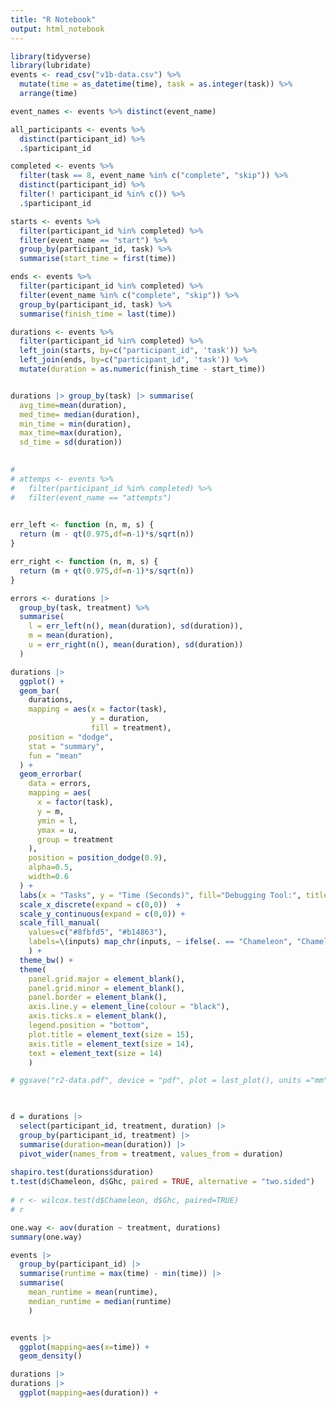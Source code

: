 ```yaml
---
title: "R Notebook"
output: html_notebook
---
```


```r

library(tidyverse)
library(lubridate)
events <- read_csv("v1b-data.csv") %>%
  mutate(time = as_datetime(time), task = as.integer(task)) %>%
  arrange(time)
```

```r
event_names <- events %>% distinct(event_name)

all_participants <- events %>%
  distinct(participant_id) %>%
  .$participant_id

completed <- events %>%
  filter(task == 8, event_name %in% c("complete", "skip")) %>%
  distinct(participant_id) %>%
  filter(! participant_id %in% c()) %>% 
  .$participant_id

starts <- events %>%
  filter(participant_id %in% completed) %>%
  filter(event_name == "start") %>%
  group_by(participant_id, task) %>%
  summarise(start_time = first(time))

ends <- events %>% 
  filter(participant_id %in% completed) %>%
  filter(event_name %in% c("complete", "skip")) %>%
  group_by(participant_id, task) %>%
  summarise(finish_time = last(time))

durations <- events %>%
  filter(participant_id %in% completed) %>%
  left_join(starts, by=c("participant_id", 'task')) %>%
  left_join(ends, by=c("participant_id", 'task')) %>%
  mutate(duration = as.numeric(finish_time - start_time))


durations |> group_by(task) |> summarise(
  avg_time=mean(duration),
  med_time= median(duration),
  min_time = min(duration),
  max_time=max(duration),
  sd_time = sd(duration))
  

# 
# attemps <- events %>%
#   filter(participant_id %in% completed) %>% 
#   filter(event_name == "attempts")
  
```

```r

err_left <- function (n, m, s) {
  return (m - qt(0.975,df=n-1)*s/sqrt(n))
}

err_right <- function (n, m, s) {
  return (m + qt(0.975,df=n-1)*s/sqrt(n))
}

errors <- durations |>
  group_by(task, treatment) %>%
  summarise(
    l = err_left(n(), mean(duration), sd(duration)),
    m = mean(duration),
    u = err_right(n(), mean(duration), sd(duration))
  )

durations |>
  ggplot() +
  geom_bar(
    durations,
    mapping = aes(x = factor(task),
                  y = duration,
                  fill = treatment),
    position = "dodge",
    stat = "summary",
    fun = "mean"
  ) +
  geom_errorbar(
    data = errors,
    mapping = aes(
      x = factor(task),
      y = m,
      ymin = l,
      ymax = u,
      group = treatment
    ),
    position = position_dodge(0.9),
    alpha=0.5,
    width=0.6
  ) +
  labs(x = "Tasks", y = "Time (Seconds)", fill="Debugging Tool:", title="User study 2") + 
  scale_x_discrete(expand = c(0,0))  +
  scale_y_continuous(expand = c(0,0)) + 
  scale_fill_manual(
    values=c("#8fbfd5", "#b14863"),
    labels=\(inputs) map_chr(inputs, ~ ifelse(. == "Chameleon", "ChameleonIDE", "GHC"))
    ) +
  theme_bw() +
  theme(
    panel.grid.major = element_blank(), 
    panel.grid.minor = element_blank(), 
    panel.border = element_blank(),
    axis.line.y = element_line(colour = "black"),
    axis.ticks.x = element_blank(),
    legend.position = "bottom",
    plot.title = element_text(size = 15),
    axis.title = element_text(size = 14),
    text = element_text(size = 14)
    )

# ggsave("r2-data.pdf", device = "pdf", plot = last_plot(), units ="mm", width = 210)

  
```

```r
d = durations |>
  select(participant_id, treatment, duration) |>
  group_by(participant_id, treatment) |> 
  summarise(duration=mean(duration)) |>
  pivot_wider(names_from = treatment, values_from = duration)
  
shapiro.test(durations$duration)
t.test(d$Chameleon, d$Ghc, paired = TRUE, alternative = "two.sided")
  
# r <- wilcox.test(d$Chameleon, d$Ghc, paired=TRUE)
# r
```

```r
one.way <- aov(duration ~ treatment, durations)
summary(one.way)
```

```r
events |> 
  group_by(participant_id) |>
  summarise(runtime = max(time) - min(time)) |>
  summarise(
    mean_runtime = mean(runtime),
    median_runtime = median(runtime)
    )
```

```r
```


```r
events |>
  ggplot(mapping=aes(x=time)) +
  geom_density()
```


```r
durations |> 
durations |> 
  ggplot(mapping=aes(duration)) + 
  

```
